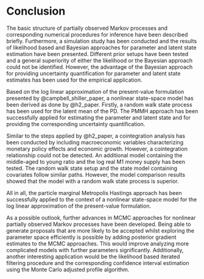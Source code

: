 # Conclusion {#conclusion}

The basic structure of partially observed Markov processes and corresponding numerical procedures for inference have been described briefly. Furthermore, a simulation study has been conducted and the results of likelihood based and Bayesian approaches for parameter and latent state estimation have been presented. Different prior setups have been tested and a general superiority of either the likelihood or the Bayesian approach could not be identified. However, the advantage of the Bayesian approach for providing uncertainty quantification for parameter and latent state estimates has been used for the empirical application. 

Based on the log linear approximation of the present-value formulation presented by @campbell_shiller_paper, a nonlinear state-space model has been derived as done by @h2_paper. Firstly, a random walk state process has been used for the latent mean of the PD. The PMMH approach has been successfully applied for estimating the parameter and latent state and for providing the corresponding uncertainty quantification.

Similar to the steps applied by @h2_paper, a cointegration analysis has been conducted by including macroeconomic variables characterizing monetary policy effects and economic growth. However, a cointegration relationship could not be detected. An additional model containing the middle-aged to young ratio and the log real M1 money supply has been tested. The random walk state setup and the state model containing covariates follow similar paths. However, the model comparison results showed that the model with a random walk state process is superior.

All in all, the particle marginal Metropolis Hastings approach has been successfully applied to the context of a nonlinear state-space model for the log linear approximation of the present-value formulation.

As a possible outlook, further advances in MCMC approaches for nonlinear partially observed Markov processes have been developed. Being able to generate proposals that are more likely to be accepted whilst exploring the parameter space efficiently is possible by adding posterior gradient estimates to the MCMC approaches. This would improve analyzing more complicated models with further parameters significantly. Additionally, another interesting application would be the likelihood based iterated filtering procedure and the corresponding confidence interval estimation using the Monte Carlo adjusted profile algorithm.
